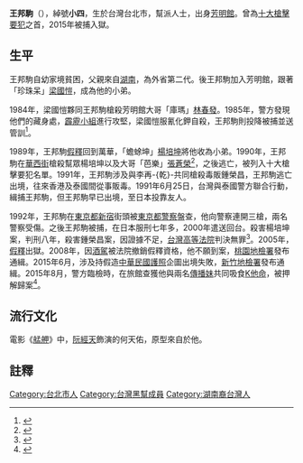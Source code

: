 {{copyedit}}
{{blpsources}}
'''王邦駒'''（{{bd|1965年||||}}），綽號'''小四'''，生於台灣台北市，幫派人士，出身[[芳明館|芳明館]]。曾為[[十大槍擊要犯|十大槍擊要犯]]之首，2015年被捕入獄。
==生平==
王邦駒自幼家境貧困，父親來自[[湖南|湖南]]，為外省第二代。後王邦駒加入芳明館，跟著「珍珠呆」[[梁國愷|梁國愷]]，成為他的小弟。

1984年，梁國愷夥同王邦駒槍殺芳明館大哥「庫瑪」[[林春發|林春發]]。1985年，警方發現他們的藏身處，[[霹靂小組|霹靂小組]]進行攻堅，梁國愷服氰化鉀自殺，王邦駒則投降被捕並送管訓<ref>{{cite news|author1=余衡、鄒念祖|title=巧！當年的頭號槍擊要犯 撞臉阮經天|url=http://news.ltn.com.tw/news/society/paper/909591|accessdate=2016-08-24|agency=自由時報|date=2015-08-25|archive-date=2016-03-04|archive-url=https://web.archive.org/web/20160304215642/http://news.ltn.com.tw/news/society/paper/909591|dead-url=no}}</ref>。

1989年，王邦駒[[假釋|假釋]]回到萬華，「蟾蜍坤」[[楊培坤|楊培坤]]將他收為小弟。1990年，王邦駒在[[華西街|華西街]]槍殺幫眾楊培坤以及大哥「芭樂」[[張蒼榮|張蒼榮]]<ref>{{cite news|author1=魏麗萍|title=槍殺2大哥傷日警 艋舺最悍殺手淪毒蟲|url=http://magazine.chinatimes.com/wantweekly/20150916003627-300109|accessdate=2016-08-25|agency=週刊王|date=2015-09-16|archive-date=2016-09-15|archive-url=https://web.archive.org/web/20160915145824/http://magazine.chinatimes.com/wantweekly/20150916003627-300109|dead-url=no}}</ref>，之後逃亡，被列入十大槍擊要犯名單。1991年，王邦駒涉及與李再-{乾}-共同槍殺毒販鍾榮昌，王邦駒逃亡出境，往來香港及泰國間從事販毒。1991年6月25日，台灣與泰國警方聯合行動，緝捕王邦駒，但王邦駒早已出境，至日本投靠友人。

1992年，王邦駒在[[東京都|東京都]][[新宿|新宿]]街頭被[[東京都警察|東京都警察]]盤查，他向警察連開三槍，兩名警察受傷。之後王邦駒被捕，在日本服刑七年多，2000年遣送回台。殺害楊培坤案，判刑八年，殺害鍾榮昌案，因證據不足，[[台灣高等法院|台灣高等法院]]判決無罪<ref>{{cite news|author1=賴心瑩|title=證據不足 首號槍擊要犯改判無罪|url=http://www.appledaily.com.tw/appledaily/article/headline/20031112/491272/|accessdate=2016-08-25|agency=台灣蘋果日報|date=2003-11-12|archive-date=2016-08-28|archive-url=https://web.archive.org/web/20160828113202/http://www.appledaily.com.tw/appledaily/article/headline/20031112/491272/|dead-url=no}}</ref>。2005年，[[假釋|假釋]]出獄。2008年，因[[酒駕|酒駕]]被法院撤銷假釋資格，他不願到案，[[桃園地檢署|桃園地檢署]]發布通緝。2015年6月，涉及持假造[[中華民國護照|中華民國護照]]企圖出境失敗，[[新竹地檢署|新竹地檢署]]發布通緝。2015年8月，警方臨檢時，在旅館查獲他與兩名[[傳播妹|傳播妹]]共同吸食[[K他命|K他命]]，被押解歸案<ref>{{cite news|author1=陳韋劭、曾佳俊|title=槍擊要犯 狼狽躲摩鐵天花板|url=http://www.appledaily.com.tw/appledaily/article/headline/20150825/36740655/|accessdate=2016-08-24|date=2015-08-25|ref=台灣蘋果日報|archive-date=2016-08-27|archive-url=https://web.archive.org/web/20160827184641/http://www.appledaily.com.tw/appledaily/article/headline/20150825/36740655/|dead-url=no}}</ref>。

==流行文化==
電影《[[艋舺_(電影)|艋舺]]》中，[[阮經天|阮經天]]飾演的何天佑，原型來自於他。

==註釋==
{{reflist}}

[[Category:台北市人|Category:台北市人]]
[[Category:台灣黑幫成員|Category:台灣黑幫成員]]
[[Category:湖南裔台灣人|Category:湖南裔台灣人]]